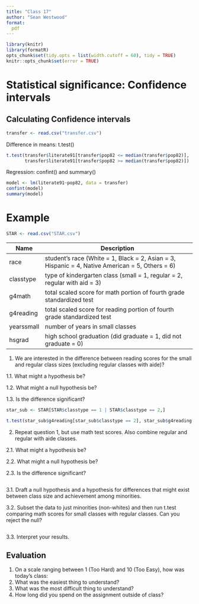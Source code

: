 ```yaml
---
title: "Class 17"
author: "Sean Westwood"
format:
  pdf
---
```

```r
library(knitr)
library(formatR)
opts_chunk$set(tidy.opts = list(width.cutoff = 60), tidy = TRUE)
knitr::opts_chunk$set(error = TRUE)
```

# Statistical significance: Confidence intervals

## Calculating Confidence intervals

```r
transfer <- read.csv("transfer.csv")
```

Difference in means: t.test()

```r
t.test(transfer$literate91[transfer$pop82 <= median(transfer$pop82)],
       transfer$literate91[transfer$pop82 >= median(transfer$pop82)])
```

Regression: confint() and summary()

```r
model <- lm(literate91~pop82, data = transfer)
confint(model)
summary(model)
```

# Example

```r
STAR <- read.csv("STAR.csv")
```

| Name       | Description                                                                                     |
|------------|-------------------------------------------------------------------------------------------------|
| race       | student's race (White = 1, Black = 2, Asian = 3, Hispanic = 4, Native American = 5, Others = 6) |
| classtype  | type of kindergarten class (small = 1, regular = 2, regular with aid = 3)                       |
| g4math     | total scaled score for math portion of fourth grade standardized test                           |
| g4reading  | total scaled score for reading portion of fourth grade standardized test                        |
| yearssmall | number of years in small classes                                                                |
| hsgrad     | high school graduation (did graduate = 1, did not graduate = 0)                                 |

1. We are interested in the difference between reading scores for the small and regular class sizes (excluding regular classes with aide)?  

1.1. What might a hypothesis be?

1.2. What might a null hypothesis be?

1.3. Is the difference significant? 

```r
star_sub <- STAR[STAR$classtype == 1 | STAR$classtype == 2,]

t.test(star_sub$g4reading[star_sub$classtype == 2], star_sub$g4reading[star_sub$classtype == 1])

```


2. Repeat question 1, but use math test scores.  Also combine regular and regular with aide classes. 

2.1. What might a hypothesis be?

2.2. What might a null hypothesis be?

2.3. Is the difference significant? 
```r

```

3.1. Draft a null hypothesis and a hypothesis for differences that might exist between class size and achievement among minorities. 

3.2. Subset the data to just minorities (non-whites) and then run t.test comparing math scores for small classes with regular classes.  Can you reject the null?

```r

```

3.3. Interpret your results.


## Evaluation

1. On a scale ranging between 1 (Too Hard) and 10 (Too Easy), how was today's class: 
2. What was the easiest thing to understand?
3. What was the most difficult thing to understand?
4. How long did you spend on the assignment outside of class?
